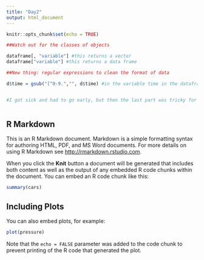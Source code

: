 ```yaml
---
title: "Day2"
output: html_document
---
```


```r
knitr::opts_chunk$set(echo = TRUE)

##Watch out for the classes of objects

dataframe[, "variable"] #this returns a vector
dataframe["variable"] #this returns a data frame

##New thing: regular expressions to clean the format of data

d$time = gsub("[^0-9.","", d$time) #in the variable time in the dataframe d, find anything that is not a number and not a comma and replace them with nothing (so, to strip them off) 


#I got sick and had to go early, but then the last part was tricky for people so they repeated it at the beginning of Day3



```

## R Markdown

This is an R Markdown document. Markdown is a simple formatting syntax for authoring HTML, PDF, and MS Word documents. For more details on using R Markdown see <http://rmarkdown.rstudio.com>.

When you click the **Knit** button a document will be generated that includes both content as well as the output of any embedded R code chunks within the document. You can embed an R code chunk like this:

```r
summary(cars)
```

## Including Plots

You can also embed plots, for example:

```r
plot(pressure)
```

Note that the `echo = FALSE` parameter was added to the code chunk to prevent printing of the R code that generated the plot.

